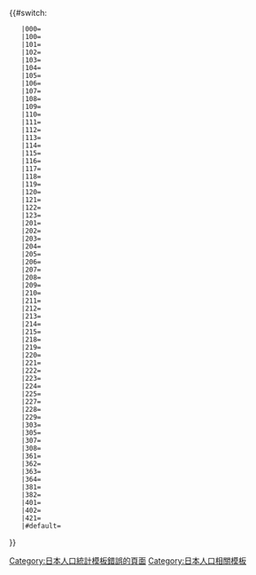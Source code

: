 <includeonly>{{#switch:{{{1}}}
	|000={{日本人口統計/fluctuation_2020|11408071|11673554|11618244|11829363|11855563|11773605|12064101|12576601|13159388|13515271|14047594|10}}<!--東京都-->
	|100={{日本人口統計/fluctuation_2020|8840942|8646520|8351856|8354615|8163573|7967614|8134688|8489653|8945695|9272740|9733276|10}}
	|101={{日本人口統計/fluctuation_2020|74185|61656|54801|50493|39472|34780|36035|41778|47115|58406|66680|1}}
	|102={{日本人口統計/fluctuation_2020|103850|90097|82700|79973|68041|63923|72526|98399|122762|141183|169179|10}}
	|103={{日本人口統計/fluctuation_2020|223978|209492|201257|194591|158499|144885|159398|185861|205131|243283|260486|10}}
	|104={{日本人口統計/fluctuation_2020|390657|367218|343928|332722|296790|279048|286726|305716|326309|333560|349385|1}}
	|105={{日本人口統計/fluctuation_2020|234326|216250|202351|195876|181269|172474|176017|189632|206626|219724|240069|1}}
	|106={{日本人口統計/fluctuation_2020|240769|207649|186048|176804|162969|153918|156325|165186|175928|198073|211444|1}}
	|107={{日本人口統計/fluctuation_2020|281237|250714|232796|229986|222944|215681|215979|231173|247606|256274|272085|1}}
	|108={{日本人口統計/fluctuation_2020|355873|355382|362270|388927|385159|365604|376840|420845|460819|498109|524310|10}}
	|109={{日本人口統計/fluctuation_2020|397302|366058|346247|357732|344611|325377|324608|346357|365302|386855|422488|1}}
	|110={{日本人口統計/fluctuation_2020|295612|285003|273791|269166|251222|243100|250140|264064|268330|277622|288088|1}}
	|111={{日本人口統計/fluctuation_2020|734990|691337|661147|662814|647914|636276|650331|665674|693373|717082|748081|1}}
	|112={{日本人口統計/fluctuation_2020|787338|805787|797292|811304|789051|781104|814901|841165|877138|903346|943664|9}}
	|113={{日本人口統計/fluctuation_2020|274491|263815|247035|242442|205625|188472|196682|203334|204492|224533|243883|1}}
	|114={{日本人口統計/fluctuation_2020|378723|373075|345733|335936|319687|306581|309526|310627|314750|328215|344880|1}}
	|115={{日本人口統計/fluctuation_2020|553016|560716|542449|539842|529485|515803|522103|528587|549569|563997|591108|10}}
	|116={{日本人口統計/fluctuation_2020|354427|321078|288626|278455|261870|246252|249017|250585|284678|291167|301599|1}}
	|117={{日本人口統計/fluctuation_2020|431219|419996|387458|367579|354647|334127|326764|330412|335544|341076|355213|1}}
	|118={{日本人口統計/fluctuation_2020|247013|217905|198126|190061|184809|176886|180468|191207|203296|212264|217475|1}}
	|119={{日本人口統計/fluctuation_2020|471777|498286|498266|505556|518943|511415|513575|523083|535824|561916|584483|10}}
	|120={{日本人口統計/fluctuation_2020|527931|559665|564156|587887|618663|635746|658132|692339|716124|721722|752608|10}}
	|121={{日本人口統計/fluctuation_2020|571791|609025|619961|622640|631163|622270|617123|624807|683426|670122|695043|9}}
	|122={{日本人口統計/fluctuation_2020|462954|442328|420187|419017|424801|424478|421519|424878|442586|442913|453093|1}}
	|123={{日本人口統計/fluctuation_2020|446758|473656|495231|514812|565939|589414|619953|653944|678967|681298|697932|10}}
	|201={{日本人口統計/fluctuation_2020|253407|322580|387178|426654|466347|503363|536046|560012|580853|577513|579355|9}}
	|202={{日本人口統計/fluctuation_2020|117057|138129|142675|146523|152824|157884|164709|172566|179668|176295|183581|9}}
	|203={{日本人口統計/fluctuation_2020|136959|139508|136910|138783|139077|135051|135746|137525|138734|144730|150149|10}}
	|204={{日本人口統計/fluctuation_2020|155693|164950|164526|166252|165564|165721|171612|177016|186083|186936|195391|10}}
	|205={{日本人口統計/fluctuation_2020|70954|86152|98990|110828|125960|137234|141394|142354|139339|137381|133535|8}}
	|206={{日本人口統計/fluctuation_2020|163173|182474|192198|201972|209396|216211|226769|245623|255506|260274|262790|10}}
	|207={{日本人口統計/fluctuation_2020|75662|83864|89344|97543|105372|107292|106532|110143|112297|111539|113949|9}}
	|208={{日本人口統計/fluctuation_2020|157488|175924|180548|191071|197677|198574|204759|216119|223593|229061|242614|10}}
	|209={{日本人口統計/fluctuation_2020|202499|255305|295405|321188|349050|360525|377494|405534|426987|432348|431079|10}}
	|210={{日本人口統計/fluctuation_2020|94448|102714|102456|104642|105899|109279|111825|114112|118852|121396|126074|10}}
	|211={{日本人口統計/fluctuation_2020|137373|156181|154610|158673|164013|172946|178623|183796|187035|190005|198739|10}}
	|212={{日本人口統計/fluctuation_2020|98557|126847|145448|156031|165928|166537|167942|176538|180052|186283|190435|10}}
	|213={{日本人口統計/fluctuation_2020|96545|112649|119363|123798|134002|135112|142290|144929|153557|149956|151815|9}}
	|214={{日本人口統計/fluctuation_2020|81259|88159|91010|95467|100982|105786|111404|117604|120650|122742|129242|10}}
	|215={{日本人口統計/fluctuation_2020|59709|64495|64144|64881|65833|66719|72187|72667|75510|73655|77130|9}}
	|218={{日本人口統計/fluctuation_2020|37938|46457|48694|51478|58062|61497|61427|61074|59796|58395|56414|6}}
	|219={{日本人口統計/fluctuation_2020|60297|70043|70836|73784|74189|74656|75711|78319|78751|80249|84772|10}}
	|220={{日本人口統計/fluctuation_2020|46173|58464|65553|69881|75132|76355|77212|79353|83068|85157|83901|10}}
	|221={{日本人口統計/fluctuation_2020|51911|60574|61913|65066|67539|67386|68037|73529|74104|74864|76208|10}}
	|222={{日本人口統計/fluctuation_2020|78075|100821|106556|110079|113818|111097|113302|115330|116546|116632|115271|10}}
	|223={{日本人口統計/fluctuation_2020|41275|50842|57198|60930|65562|67015|66052|66553|70053|71229|70829|10}}
	|224={{日本人口統計/fluctuation_2020|30672|65466|95248|122135|144489|148113|145862|145877|147648|146631|146951|6}}
	|225={{日本人口統計/fluctuation_2020|30817|43924|48154|50766|58635|62806|69235|76492|84835|87636|93151|10}}
	|227={{日本人口統計/fluctuation_2020|22783|33129|42017|47203|52103|55095|56013|56514|57032|55833|54326|9}}
	|228={{日本人口統計/fluctuation_2020|45187|56970|62810|66529|71940|75355|78351|79587|80868|80954|79292|10}}
	|229={{日本人口統計/fluctuation_2020|144660|158979|158235|162899|170290|175073|180885|189735|196511|200012|207388|10}}
	|303={{日本人口統計/fluctuation_2020|17687|20739|22803|27033|30967|32714|32892|33691|33497|33445|31765|8}}
	|305={{日本人口統計/fluctuation_2020|8835|11463|13854|15787|16444|16701|16631|15941|16650|17446|16958|10}}
	|307={{日本人口統計/fluctuation_2020|5036|4686|4230|4012|3808|3560|3256|2930|2558|2209|2003|1}}
	|308={{日本人口統計/fluctuation_2020|11733|10559|9808|9273|8752|8257|7575|6741|6045|5234|4750|1}}
	|361={{日本人口統計/fluctuation_2020|10889|11097|10734|10377|10014|9693|9224|8702|8461|7884|7102|2}}
	|362={{日本人口統計/fluctuation_2020|251|274|278|297|315|317|302|308|341|337|327|9}}
	|363={{日本人口統計/fluctuation_2020|3654|3685|3684|3653|3505|3163|3147|3161|2883|2749|2441|2}}
	|364={{日本人口統計/fluctuation_2020|2081|2093|2210|2281|2314|2276|2144|2068|1889|1891|1855|5}}
	|381={{日本人口統計/fluctuation_2020|4857|4631|4228|4167|3911|3831|0|2439|2676|2482|2273|1}}
	|382={{日本人口統計/fluctuation_2020|203|177|225|260|293|275|308|292|348|335|323|9}}
	|401={{日本人口統計/fluctuation_2020|10316|10318|10244|10024|9420|9476|9488|8837|8231|7613|7042|2}}
	|402={{日本人口統計/fluctuation_2020|234|205|192|225|203|237|203|214|201|178|169|6}}
	|421={{日本人口統計/fluctuation_2020|782|1507|1879|2303|2361|2809|2824|2723|2785|3022|2929|7}}
	|#default=[[Category:日本人口統計模板錯誤的頁面]]
}}</includeonly><noinclude>
[[Category:日本人口相關模板]]
</noinclude>